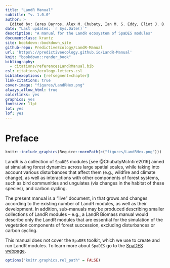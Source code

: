 ```yaml
---
title: "LandR Manual"
subtitle: "v. 1.0.0"
author: >
  Edited by: Ceres Barros, Alex M. Chubaty, Ian M. S. Eddy, Eliot J. B. McIntire
date: "Last updated: `r Sys.Date()`"
description: "A manual for the LandR ecosystem of SpaDES modules"
documentclass: krantz
site: bookdown::bookdown_site
github-repo: PredictiveEcology/LandR-Manual
url: 'https\://predictiveecology.github.io/LandR-Manual'
knit: "bookdown::render_book"
bibliography:
  - citations/referencesLandRManual.bib
csl: citations/ecology-letters.csl
biblatexoptions: [refsegment=chapter]
link-citations: true
cover-image: "figures/LandRHex.png"
always_allow_html: true
colorlinks: yes
graphics: yes
fontsize: 11pt
lot: yes
lof: yes
---
```


<!-- manual version TODO: link to date and commit of manual/project repo -->

# Preface {-}

```r
knitr::include_graphics(Require::normPath(c("figures/LandRHex.png")))
```

LandR is a collection of `SpaDES` modules [see @ChubatyMcIntire2019] aimed at
simulating forest dynamics across large spatial scales, while taking into
account various disturbances that affect them (e.g., wildfire and climate
change), as well as interactions with other components of forest systems, such
as bird communities and ungulates (via changes in the habitat of these species),
and carbon cycling.

The present manual is a "live" document, in that grows and changes according to
the existing number of LandR modules, as well as their development. In addition,
sub-manuals may be produced describing smaller collections of LandR modules --
e.g., a LandR Biomass manual would describe only the LandR modules that are
essential for the simulation of the vegetation components of forest succession,
excluding disturbances or carbon cycling.

This manual does not cover the `SpaDES` toolkit, which we use to create and run
LandR modules. To learn more about `SpaDES` go to the [SpaDES
webpage](https://spades.predictiveecology.org/).

```r
options("knitr.graphics.rel_path" = FALSE)
```
